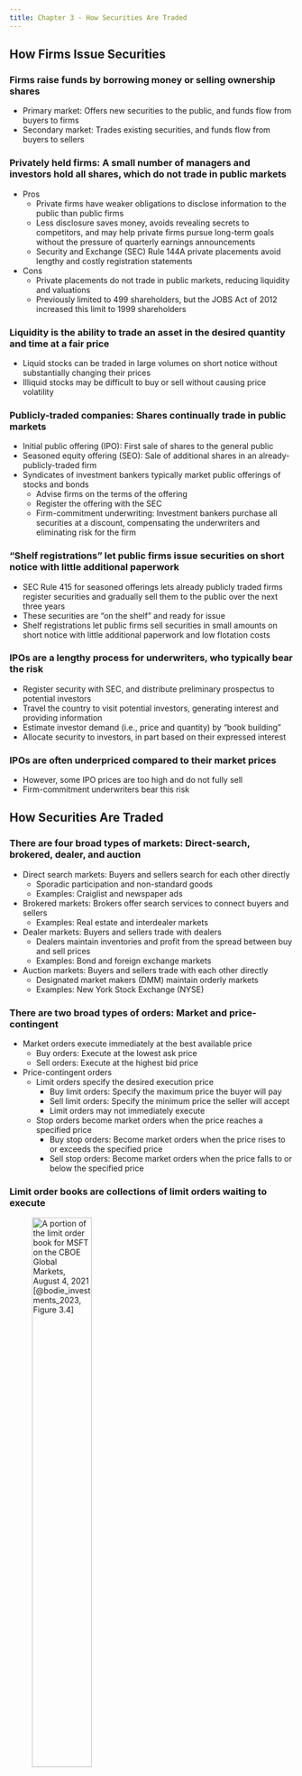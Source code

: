 ```yaml
---
title: Chapter 3 - How Securities Are Traded
---
```


## How Firms Issue Securities

### Firms raise funds by borrowing money or selling ownership shares

- Primary market: Offers new securities to the public, and funds flow from buyers to firms
- Secondary market: Trades existing securities, and funds flow from buyers to sellers


### Privately held firms: A small number of managers and investors hold all shares, which do not trade in public markets

- Pros
	- Private firms have weaker obligations to disclose information to the public than public firms
	- Less disclosure saves money, avoids revealing secrets to competitors, and may help private firms pursue long-term goals without the pressure of quarterly earnings announcements
	- Security and Exchange (SEC) Rule 144A private placements avoid lengthy and costly registration statements
- Cons
	- Private placements do not trade in public markets, reducing liquidity and valuations
	- Previously limited to 499 shareholders, but the JOBS Act of 2012 increased this limit to 1999 shareholders


### Liquidity is the ability to trade an asset in the desired quantity and time at a fair price

- Liquid stocks can be traded in large volumes on short notice without substantially changing their prices
- Illiquid stocks may be difficult to buy or sell without causing price volatility


### Publicly-traded companies: Shares continually trade in public markets

- Initial public offering (IPO): First sale of shares to the general public
- Seasoned equity offering (SEO): Sale of additional shares in an already-publicly-traded firm 
- Syndicates of investment bankers typically market public offerings of stocks and bonds
	- Advise firms on the terms of the offering
	- Register the offering with the SEC
	- Firm-commitment underwriting: Investment bankers purchase all securities at a discount, compensating the underwriters and eliminating risk for the firm


### "Shelf registrations" let public firms issue securities on short notice with little additional paperwork

- SEC Rule 415 for seasoned offerings lets already publicly traded firms register securities and gradually sell them to the public over the next three years
- These securities are "on the shelf" and ready for issue
- Shelf registrations let public firms sell securities in small amounts on short notice with little additional paperwork and low flotation costs


### IPOs are a lengthy process for underwriters, who typically bear the risk

- Register security with SEC, and distribute preliminary prospectus to potential investors
- Travel the country to visit potential investors, generating interest and providing information
- Estimate investor demand (i.e., price and quantity) by "book building"
- Allocate security to investors, in part based on their expressed interest


### IPOs are often underpriced compared to their market prices

- However, some IPO prices are too high and do not fully sell
- Firm-commitment underwriters bear this risk


## How Securities Are Traded

### There are four broad types of markets: Direct-search, brokered, dealer, and auction

- Direct search markets: Buyers and sellers search for each other directly
	- Sporadic participation and non-standard goods
	- Examples: Craiglist and newspaper ads
- Brokered markets: Brokers offer search services to connect buyers and sellers
	- Examples: Real estate and interdealer markets
- Dealer markets: Buyers and sellers trade with dealers
	- Dealers maintain inventories and profit from the spread between buy and sell prices
	- Examples: Bond and foreign exchange markets
- Auction markets: Buyers and sellers trade with each other directly
	- Designated market makers (DMM) maintain orderly markets
	- Examples: New York Stock Exchange (NYSE)


### There are two broad types of orders: Market and price-contingent

- Market orders execute immediately at the best available price
	- Buy orders: Execute at the lowest ask price
	- Sell orders: Execute at the highest bid price
- Price-contingent orders
	- Limit orders specify the desired execution price
		- Buy limit orders: Specify the maximum price the buyer will pay
		- Sell limit orders: Specify the minimum price the seller will accept
		- Limit orders may not immediately execute
	- Stop orders become market orders when the price reaches a specified price
		- Buy stop orders: Become market orders when the price rises to or exceeds the specified price
		- Sell stop orders: Become market orders when the price falls to or below the specified price


### Limit order books are collections of limit orders waiting to execute

![A portion of the limit order book for MSFT on the CBOE Global Markets, August 4, 2021 [@bodie_investments_2023, Figure 3.4]](./Figures/bod12665_0304.png){height=50%}


### Investors buy and sell shares via brokers, who execute trades on one of several market types

- Over-the-counter (OTC) dealer markets
	- Security dealers quote prices to buy or sell securities
	- Brokers contact dealers to facilitate trades between buyers and sellers
- Electronic communication networks (ECNs)
	- Participants electronically submit market and limit orders
	- Orders match automatically without broker intervention
	- Offers speed, anonymity, and cost advantages
- Specialist markets (largely replaced by ECNs)
	- Exchanges assign specialists to manage each security
	- Specialists maintain the limit order book, execute trades, provide liquidity, and maintain a fair and orderly market


###

![](./Questions/bkm_ch_03_05.png){height=50%}


###

![](./Questions/bkm_ch_03_06.png){height=50%}


###

![](./Questions/bkm_ch_03_07.png){height=50%}



## The Rise of Electronic Trading

### ECNs are the dominant market type and have steadily increased their share in the U.S. {.allowframebreaks}

- New regulations allowed brokers to compete, broke the hold of dealers on price information, forced market integration, and allowed smaller price increments (tick sizes)
- Technology enabled rapid price comparison and directed trades to markets with the best prices, leading to competition between markets and lower trade execution costs
- The SEC's Regulation National Market System (NMS) facilitated the electronic linkage of exchanges, creating an integrated electronic market
- Trading today is predominantly electronic, especially for stocks, with the share of electronic trading increasing significantly

\framebreak

![Market share of trading in NYSE-listed shares [@bodie_investments_2023, Figure 3.6]](./Figures/bod12665_0306.png){height=50%}


<!-- ## U.S. Markets

### NYSE and NASDAQ remain the two largest U.S. stock markets...

- New York Stock Exchange (NYSE)
	- Largest U.S. stock exchange by value of listed stocks
	- Merged with Archipelago Exchange, Euronext, and American Stock Exchange (AMEX)
- National Association of Securities Dealers Automated Quotation System (NASDAQ)
	- Largest U.S. stock exchange by number of listed stocks
	- Merged with OMX Group, maintaining NASDAQ Stock Market and other stock markets in Europe
- Electronic Communication Networks (ECNs)
	- Direct Edge, BATS, and NYSE Arca are major ECNs
	- ECNs offer fully automated trading, matching orders immediately
	- Cross-market links allow high-frequency traders to exploit price discrepancies
	- Latency times are crucial, with speed being a competitive factor -->


## New Trading Strategies

### Electronic trading allows unique strategies

- Algorithmic trading uses computer programs to make trading decisions
	- Exploits small price discrepancies
	- Strategies include short-term trend trading and pairs trading
- High-frequency trading is a subset of algorithmic trading based on rapid decision-making
	- Trade-execution times measured in milli- or micro-seconds
	- Strategies include market-making and cross-market arbitrage
- Dark pools are trading venues that provide anonymity
	- Execute large trades without revealing intentions
	- Controversial due to market fragmentation and liquidity impact
- Bond trading still occurs primarily in the OTC market among bond dealers


## Globalization of Stock Markets

### U.S. stock markets have about half of the worldwide stock market capitalization, but many markets have international allegiances

![The biggest stock markets in the world by domestic market capitalization [@bodie_investments_2023, Figure 3.7]](./Figures/bod12665_0307.png){height=50%}


## Trading Costs

### Trading costs are both explicit and implicit

- Explicit costs include fees and commissions
	- Full-service brokers provide a wide range of services and advice
	- Discount brokers provide low-cost, no-frills service
- Implicit costs include bid-ask spreads and price concessions for large orders
	- Bid-ask spreads compensate for providing liquidity and facing adverse selection
	- Spreads are wider for stocks with smaller market capitalization, lower liquidity, and fewer analysts
	- To trade large orders, buyers and sellers may need to accept less attractive prices


## Buying on Margin

### Investors can access debt financing with "broker’s call loans"

- "Buying on margin" is borrowing part of the purchase price 
- The *margin* is the portion of the purchase price contributed by the investor, where:
$$
\text{Margin} = \frac{\text{Equity in account}}{\text{Value of stock}}
$$
- The *initial margin* requirement is 50%, set by the Board of Governors of the Federal Reserve System
- The *maintenance margin* is the minimum equity that investors must keep in the margin account
- A *margin call* occurs if the margin falls below the maintenance level

<!-- TODO Add several margin problems -->


###

![](./Questions/bkm_ch_03_10.png){height=50%}


###

![](./Questions/bkm_ch_03_11.png){height=50%}


###

![](./Questions/bkm_ch_03_12.png){height=50%}


## Short Sales

### Short sales let an investor profit from security price declines by selling high and *then* buying low 

- Investor borrows a stock from a broker and then sells it, expecting to repurchase it at a lower price
- Short sale proceeds must be kept on account with the broker, per exchange rules
- Investor "covers the short position" by purchasing a share and returning it (plus any dividends paid during the short sale)


### Comparison of cash flows from long and short positions

![Cash flows from purchasing versus short-selling shares of stock [@bodie_investments_2023, Table 3.2]](./Figures/table_0302.png){height=50%}


###

![](./Questions/bkm_ch_03_13.png){height=50%}

###

![](./Questions/bkm_ch_03_14.png){height=50%}

###

![](./Questions/bkm_ch_03_16.png){height=50%}

###

![](./Questions/bkm_ch_03_17.png){height=50%}


## Regulation of Securities Markets

### A handful of laws and organizations regulate U.S. securities markets {.allowframebreaks}

- The Securities Act of 1933 mandates disclosure for new issues
- The Securities and Exchange Act of 1934
	- Establishes the SEC to administer the 1933 act
	- Extends the disclosure mandate to existing issues
	- Empowers the SEC to register and regulate
- The Securities Investor Protection Act of 1970 protects investors from brokerage failures
- *Blue sky laws* are state laws that give investors clearer views of investments
- The Sarbanes-Oxley Act responds to accounting scandals during 2000 to 2002
	- Public Company Accounting Oversight Board
	- Independent financial experts must serve on audit committees
	- CEOs and CFOs must personally certify financial reports
	- Auditors cannot provide several other services to clients
	- Boards must have independent directors
- Organizations that *self* regulate the financial industry
	- Financial Industry Regulatory Authority (FINRA)
	- Chartered Financial Analyst (CFA) Institute


### Regulations prohibit trading on inside information

- Officers, directors, and major stockholders must report all inside transactions
- Still, we have evidence that insiders exploit their knowledge
	- Well-publicized convictions of inside traders
	- Considerable evidence of leakage
	- Insider trades earn abnormal returns


## Summary

![Chapter 3 summary from @bodie_investments_2023](./Figures/summary_03.png){height=75%}
